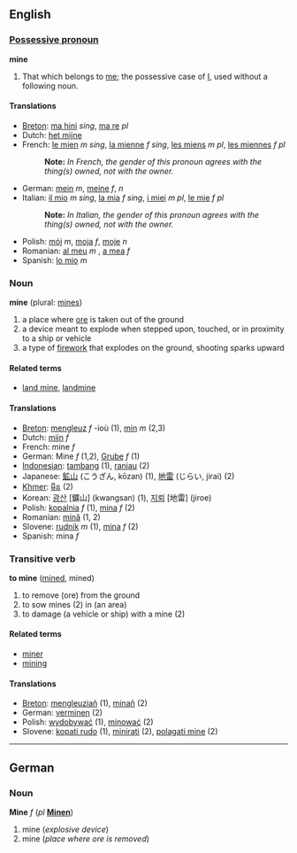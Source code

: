 ==English==

===[[Possessive pronoun]]===
'''mine'''

#That which belongs to [[me]]; the possessive case of [[I]], used without a following noun.

====Translations====
*[[Breton]]: [[ma hini]] ''sing'', [[ma re]] ''pl''
*Dutch: [[het mijne]]
*French: [[le mien]] ''m sing'', [[la mienne]] ''f sing'', [[les miens]] ''m pl'', [[les miennes]] ''f pl''
*:'''Note:''' ''In French, the gender of this pronoun agrees with the thing(s) owned, not with the owner.''
*German: [[mein]] ''m'', [[meine]] ''f'', [[ ]] ''n''
*Italian: [[il mio]] ''m sing'', [[la mia]] ''f sing'', [[i miei]] ''m pl'', [[le mie]] ''f pl''
*:'''Note:''' ''In Italian, the gender of this pronoun agrees with the thing(s) owned, not with the owner.''
*Polish: [[mój]] ''m'', [[moja]] ''f'', [[moje]] ''n''
*Romanian: [[al meu]] ''m'' , [[a mea]] ''f''
*Spanish: [[lo mio]] ''m''

===Noun===
'''mine''' (plural: [[mines]])

#a place where [[ore]] is taken out of the ground
#a device meant to explode when stepped upon, touched, or in proximity to a ship or vehicle
#a type of [[firework]] that explodes on the ground, shooting sparks upward

====Related terms====
*[[land mine]], [[landmine]]

====Translations====
*[[Breton]]: [[mengleuz]] ''f'' -ioù (1), [[min]] ''m'' (2,3)
*Dutch: [[mijn]] ''f''
*French: mine ''f''
*German: Mine ''f'' (1,2), [[Grube]] ''f'' (1)
*[[Indonesian]]: [[tambang]] (1), [[ranjau]] (2)
*Japanese: [[鉱山]] (こうざん, kōzan) (1), [[地雷]] (じらい, jirai) (2)
*[[Khmer]]: [[មីន]] (2)
*Korean: [[광산]] [鑛山] (kwangsan) (1), [[지뢰]] [地雷] (jiroe)
*Polish: [[kopalnia]] ''f'' (1), [[mina]] ''f'' (2)
*Romanian: [[mină]] (1, 2)
*Slovene: [[rudnik]] ''m'' (1), [[mina]] ''f'' (2)
*Spanish: mina ''f''

===Transitive verb===
'''to mine''' ([[mined]], mined)

#to remove (ore) from the ground
#to sow mines (2) in (an area)
#to damage (a vehicle or ship) with a mine (2)

====Related terms====
*[[miner]]
*[[mining]]

====Translations====
*[[Breton]]: [[mengleuziañ]] (1), [[minañ]] (2)
*German: [[verminen]] (2)
*Polish: [[wydobywać]] (1), [[minować]] (2)
*Slovene: [[kopati rudo]] (1), [[minirati]] (2), [[polagati mine]] (2)

----
==German==

===Noun===
'''Mine''' ''f'' (''pl'' '''[[Minen]]''')

#mine (''explosive device'')
#mine (''place where ore is removed'')